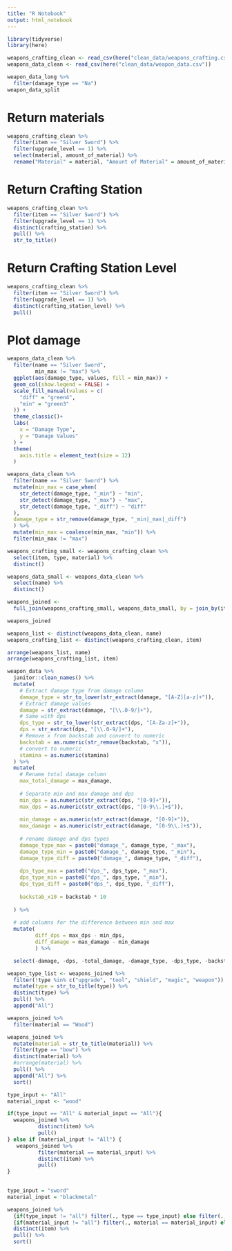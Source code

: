 ```yaml
---
title: "R Notebook"
output: html_notebook
---
```



```r
library(tidyverse)
library(here)

weapons_crafting_clean <- read_csv(here("clean_data/weapons_crafting.csv"))
weapons_data_clean <- read_csv(here("clean_data/weapon_data.csv"))
```
```r
weapon_data_long %>% 
  filter(damage_type == "Na")
weapon_data_split
```


# Return materials
```r
weapons_crafting_clean %>% 
  filter(item == "Silver Sword") %>% 
  filter(upgrade_level == 1) %>% 
  select(material, amount_of_material) %>% 
  rename("Material" = material, "Amount of Material" = amount_of_material)
```
# Return Crafting Station
```r
weapons_crafting_clean %>% 
  filter(item == "Silver Sword") %>% 
  filter(upgrade_level == 1) %>% 
  distinct(crafting_station) %>% 
  pull() %>% 
  str_to_title()
```
# Return Crafting Station Level
```r
weapons_crafting_clean %>% 
  filter(item == "Silver Sword") %>% 
  filter(upgrade_level == 1) %>% 
  distinct(crafting_station_level) %>% 
  pull()
```
# Plot damage
```r
weapons_data_clean %>% 
  filter(name == "Silver Sword",
         min_max != "max") %>% 
  ggplot(aes(damage_type, values, fill = min_max)) +
  geom_col(show.legend = FALSE) +
  scale_fill_manual(values = c(
    "diff" = "green4",
    "min" = "green3"
  )) +
  theme_classic()+
  labs(
    x = "Damage Type",
    y = "Damage Values"
  ) +
  theme(
    axis.title = element_text(size = 12)
  )
```
```r
weapons_data_clean %>% 
  filter(name == "Silver Sword") %>% 
  mutate(min_max = case_when(
    str_detect(damage_type, "_min") ~ "min",
    str_detect(damage_type, "_max") ~ "max",
    str_detect(damage_type, "_diff") ~ "diff"
  ),
  damage_type = str_remove(damage_type, "_min|_max|_diff")
  ) %>% 
  mutate(min_max = coalesce(min_max, "min")) %>% 
  filter(min_max != "max")
```

```r
weapons_crafting_small <- weapons_crafting_clean %>% 
  select(item, type, material) %>% 
  distinct()

weapons_data_small <- weapons_data_clean %>% 
  select(name) %>% 
  distinct()

weapons_joined <- 
  full_join(weapons_crafting_small, weapons_data_small, by = join_by(item == name))

weapons_joined
```


```r
weapons_list <- distinct(weapons_data_clean, name)
weapons_crafting_list <- distinct(weapons_crafting_clean, item)

arrange(weapons_list, name)
arrange(weapons_crafting_list, item)
```




```r
weapon_data %>% 
  janitor::clean_names() %>% 
  mutate(
    # Extract damage type from damage column
    damage_type = str_to_lower(str_extract(damage, "[A-Z][a-z]+")),
    # Extract damage values
    damage = str_extract(damage, "[\\.0-9/]+"),
    # Same with dps
    dps_type = str_to_lower(str_extract(dps, "[A-Za-z]+")),
    dps = str_extract(dps, "[\\.0-9/]+"),
    # Remove x from backstab and convert to numeric
    backstab = as.numeric(str_remove(backstab, "x")),
    # convert to numeric
    stamina = as.numeric(stamina)
  ) %>% 
  mutate(
    # Rename total damage column
    max_total_damage = max_damage,
    
    # Separate min and max damage and dps
    min_dps = as.numeric(str_extract(dps, "[0-9]+")),
    max_dps = as.numeric(str_extract(dps, "[0-9\\.]+$")),
    
    min_damage = as.numeric(str_extract(damage, "[0-9]+")),
    max_damage = as.numeric(str_extract(damage, "[0-9\\.]+$")),
    
    # rename damage and dps types
    damage_type_max = paste0("damage_", damage_type, "_max"),
    damage_type_min = paste0("damage_", damage_type, "_min"),
    damage_type_diff = paste0("damage_", damage_type, "_diff"),
    
    dps_type_max = paste0("dps_", dps_type, "_max"),
    dps_type_min = paste0("dps_", dps_type, "_min"),
    dps_type_diff = paste0("dps_", dps_type, "_diff"),
    
    backstab_x10 = backstab * 10
    
  ) %>% 
  
  # add columns for the difference between min and max
  mutate(
         diff_dps = max_dps - min_dps,
         diff_damage = max_damage - min_damage
         ) %>% 

  select(-damage, -dps, -total_damage, -damage_type, -dps_type, -backstab)  
```

```r
weapon_type_list <- weapons_joined %>%
  filter(!type %in% c("upgrade", "tool", "shield", "magic", "weapon")) %>% 
  mutate(type = str_to_title(type)) %>% 
  distinct(type) %>% 
  pull() %>% 
  append("All")

weapons_joined %>%
  filter(material == "Wood")
```

```r

weapons_joined %>% 
  mutate(material = str_to_title(material)) %>% 
  filter(type == "bow") %>% 
  distinct(material) %>% 
  #arrange(material) %>% 
  pull() %>% 
  append("All") %>% 
  sort()
```

```r
type_input <- "All"
material_input <- "wood"

if(type_input == "All" & material_input == "All"){
  weapons_joined %>%
          distinct(item) %>%
          pull()
} else if (material_input != "All") {
   weapons_joined %>%
          filter(material == material_input) %>%
          distinct(item) %>%
          pull()
}
        
```

```r
type_input = "sword"
material_input = "blackmetal"

weapons_joined %>%
  {if(type_input != "all") filter(., type == type_input) else filter(., !is.na(type))} %>%
  {if(material_input != "all") filter(., material == material_input) else filter(., !is.na(type))} %>%
  distinct(item) %>%
  pull() %>% 
  sort()
```

